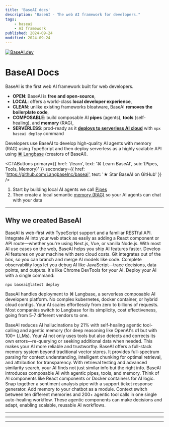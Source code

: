 ```yaml
---
title: 'BaseAI docs'
description: "BaseAI - The web AI framework for developers."
tags:
    - baseai
    - AI framework
published: 2024-09-24
modified: 2024-09-24
---
```


<a href="https://baseai.dev/docs" className="hidden lg:flex h-full w-full items-center justify-center mb-4">
    <img className="w-full" src="https://raw.githubusercontent.com/LangbaseInc/docs-images/refs/heads/main/baseai/baseai-cover.png" alt="BaseAI.dev" />
</a>

<h1 className="flex flex lg:hidden">BaseAI Docs</h1>

BaseAI is the first web AI framework built for web developers.

- **OPEN**: BaseAI is **free and open-source**,
- **LOCAL**: offers a world-class **local developer experience**,
- **CLEAN**: unlike existing frameworks bloatware, BaseAI **removes the boilerplate code**,
- **COMPOSABLE**: build composable AI **pipes** (agents), **tools** (self-healing), and **memory** (RAG),
- **SERVERLESS**: prod-ready as it [**deploys to serverless AI cloud**][lb] with `npx baseai deploy` command


Developers use BaseAI to develop high-quality AI agents with memory (RAG) using TypeScript and then deploy serverless as a highly scalable API using [⌘ Langbase][lb] (creators of BaseAI).

<CTAButtons
    primary={{ href: '/learn', text: '⌘ Learn BaseAI', sub:'(Pipes, Tools, Memory)' }}
    secondary={{ href: 'https://github.com/LangbaseInc/baseai', text: '★ Star BaseAI on GitHub' }}
/>

1. Start by building local AI agents we call [Pipes](/docs/pipe/quickstart)
2. Then create a local semantic [memory (RAG)](/docs/memory/quickstart) so your AI agents can chat with your data

---

## Why we created BaseAI

<SpoilerAdvanced title="Built for Web Developers" sub="90% AI use-cases are on the web — BaseAI is API, TypeScript, and web first">
BaseAI is web-first with TypeScript support and a familiar RESTful API. Integrate AI into your web stack as easily as adding a React component or API route—whether you're using Next.js, Vue, or vanilla Node.js. With most AI use cases on the web, BaseAI helps you ship AI features faster.
</SpoilerAdvanced>

<SpoilerAdvanced title="Local developer experience" sub="Zero-cost local development, version-control, and complete observability logs">
Develop AI features on your machine with zero cloud costs. Git integrates out of the box, so you can branch and merge AI models like code. Complete observability logs let you debug AI like JavaScript—trace decisions, data points, and outputs. It's like Chrome DevTools for your AI.
</SpoilerAdvanced>

<SpoilerAdvanced title="Deploy to Serverless AI Cloud" sub="Seriously easy to deploy: One command serverless deployment on ⌘ Langbase">
Deploy your AI with a single command:

```shell
npx baseai@latest deploy
```

BaseAI handles deployment to ⌘ Langbase, a serverless composable AI developers platform. No complex kubernetes, docker container, or hybrid cloud configs. Your AI scales effortlessly from zero to billions of requests. Most companies switch to Langbase for its simplicity, cost effectiveness, going from 5-7 different vendors to one.
</SpoilerAdvanced>

<SpoilerAdvanced title="Self-Healing Agentic Tool-Calling" sub="Auto tool calls and result handling with self-healing agents to 21% extra reduced hallucinations">
BaseAI reduces AI hallucinations by 21% with self-healing agentic tool-calling and agentic memory (for deep reasoning like OpenAI's o1 but with 100+ LLMs). Your AI not only uses tools but also detects and corrects its own errors—re-querying or seeking additional data when needed. This makes your AI more reliable and trustworthy.
</SpoilerAdvanced>

<SpoilerAdvanced title="Full-Stack Memory x RAG Vector Store" sub="Vector db's aren't enough, full-spectrum parsing, chunking, attributes, retrieval testing, and similarity search">
BaseAI offers a full-stack memory system beyond traditional vector stores. It provides full-spectrum parsing for context understanding, intelligent chunking for optimal retrieval, and attribution for transparency. With retrieval testing and advanced similarity search, your AI finds not just similar info but the right info.
</SpoilerAdvanced>

<SpoilerAdvanced title="Composable AI: Agentic ( Pipes | Tools | Memory )" sub="Like React components or Docker containers, AI pipes are composable agents of AI automation workflows">
BaseAI introduces composable AI with agentic pipes, tools, and memory. Think of AI components like React components or Docker containers for AI logic. Snap together a sentiment analysis pipe with a support ticket response generator. Add memory to your chatbot as a module. Context switch between ten different memories and 200+ agentic tool calls in one single auto-healing workflow. These agentic components can make decisions and adapt, enabling scalable, reusable AI workflows.
</SpoilerAdvanced>

---

<ProductsTable />

---

<Guides />

---

[lb]: https://langbase.com
[bai]: https://baseai.dev
